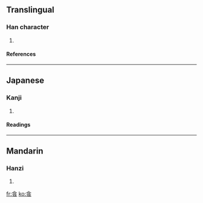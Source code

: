 ==Translingual==
===Han character===
{{Han char|rn=9|rad=人|as=06|sn=8|four=|canj=人戈弓戈 (OINI), X人戈弓戈 (XOINI)}}
# {{defn|Han|sort=人06}}
====References====
{{Han ref|kx=0101.250|dkj=00588|dj=0215.060|hdz=10143.100|uh=4F8C|ud=20364}}
----
==Japanese==
===Kanji===
{{ja-kanji|grade=|rs=人06}}
# {{defn|Japanese}} 
====Readings====
{{ja-readings|on=[[いん]] (in)|kun=[[かげ]] (kage), [[かげる]] (kageru)}}
----
==Mandarin==
===Hanzi===
{{cmn-hanzi|pin=[[yīn]] ([[yin1]])|wg=yin<sup>1</sup>}}
# {{defn|Mandarin}}

[[fr:侌]]
[[ko:侌]]